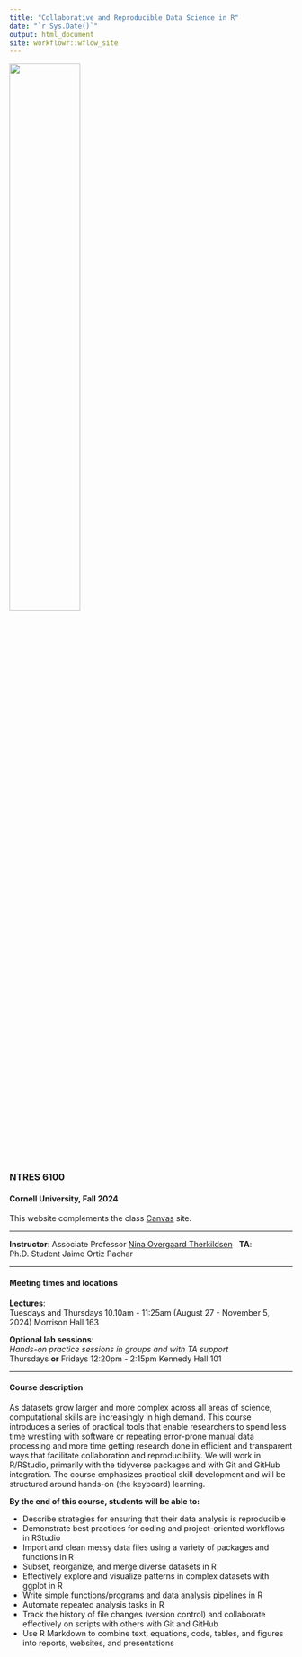 ```yaml
---
title: "Collaborative and Reproducible Data Science in R"
date: "`r Sys.Date()`"
output: html_document
site: workflowr::wflow_site
---
```


![](assets/logo.png){width=50%}  

### NTRES 6100 

#### Cornell University, Fall 2024


This website complements the class [Canvas](https://canvas.cornell.edu/courses/51175) site.  

***

**Instructor**: Associate Professor [Nina Overgaard Therkildsen](https://cals.cornell.edu/nina-overgaard-therkildsen)
&nbsp;
**TA**: Ph.D. Student Jaime Ortiz Pachar

***
#### Meeting times and locations

**Lectures**:  
Tuesdays and Thursdays 10.10am - 11:25am (August 27 - November 5, 2024)
Morrison Hall 163

**Optional lab sessions**:  
*Hands-on practice sessions in groups and with TA support*  
Thursdays **or** Fridays 12:20pm - 2:15pm
Kennedy Hall 101

***

#### Course description    

As datasets grow larger and more complex across all areas of science, computational skills are increasingly in high demand. This course introduces a series of practical tools that enable researchers to spend less time wrestling with software or repeating error-prone manual data processing and more time getting research done in efficient and transparent ways that facilitate collaboration and reproducibility. We will work in R/RStudio, primarily with the tidyverse packages and with Git and GitHub integration. The course emphasizes practical skill development and will be structured around hands-on (the keyboard) learning.  

**By the end of this course, students will be able to:**  

* Describe strategies for ensuring that their data analysis is reproducible  
* Demonstrate best practices for coding and project-oriented workflows in RStudio  
* Import and clean messy data files using a variety of packages and functions in R  
* Subset, reorganize, and merge diverse datasets in R  
* Effectively explore and visualize patterns in complex datasets with ggplot in R  
* Write simple functions/programs and data analysis pipelines in R  
* Automate repeated analysis tasks in R  
* Track the history of file changes (version control) and collaborate effectively on scripts with others with Git and GitHub  
* Use R Markdown to combine text, equations, code, tables, and figures into reports, websites, and presentations  

